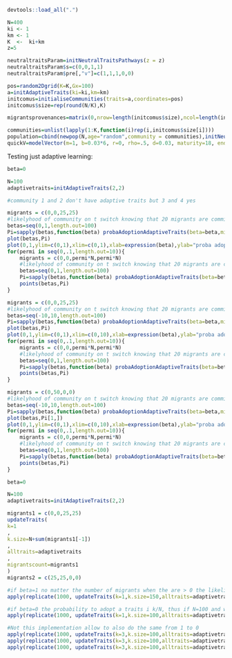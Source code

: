 ```r
devtools::load_all(".")

N=400
ki <- 1
km <- 1
K  <-  ki+km
z=5

neutraltraitsParam=initNeutralTraitsPathways(z = z)
neutraltraitsParam$s=c(0,0,1,1)
neutraltraitsParam$pre[,"v"]=c(1,1,1,0,0)

pos=random2Dgrid(K=K,Gx=100)
a=initAdaptiveTraits(ki=ki,km=km)
initcomus=initialiseCommunities(traits=a,coordinates=pos)
initcomus$size=rep(round(N/K),K)

migrantsprovenances=matrix(0,nrow=length(initcomus$size),ncol=length(initcomus$size))

communities=unlist(lapply(1:K,function(i)rep(i,initcomus$size[i])))
population=cbind(newpop(N,age="random",community = communities),initNeutralTraits(N,z))
quickV=modelVector(m=1, b=0.03*6, r=0, rho=.5, d=0.03, maturity=18, endrepro=65, population=population, comus=initcomus, tstep=200, tp=neutraltraitsParam, logging=c("time","visu","fission","marriage"),ma=1,traitsid=paste0("t",1:z),out=c("popsumary","finalpop","popsize","weddings"),F_Th=800)

```


Testing just adaptive learning:

```r
beta=0

N=100
adaptivetraits=initAdaptiveTraits(2,2)

#community 1 and 2 don't have adaptive traits but 3 and 4 yes

migrants = c(0,0,25,25)
#likelyhood of community on t switch knowing that 20 migrants are comming from 2, 40 from 3 and 50 from for:
betas=seq(0,1,length.out=100)
Pi=sapply(betas,function(beta) probaAdoptionAdaptiveTraits(beta=beta,migrants=migrants,N=N+50,adaptivetraits=adaptivetraits)[1])
plot(betas,Pi)
plot(0,1,ylim=c(0,1),xlim=c(0,1),xlab=expression(beta),ylab="proba adoption")
for(permi in seq(0,.1,length.out=10)){
    migrants = c(0,0,permi*N,permi*N)
    #likelyhood of community on t switch knowing that 20 migrants are comming from 2, 40 from 3 and 50 from for:
    betas=seq(0,1,length.out=100)
    Pi=sapply(betas,function(beta) probaAdoptionAdaptiveTraits(beta=beta,migrants=migrants,N=N+2*permi*N,adaptivetraits=adaptivetraits)[1])
    points(betas,Pi)
}

migrants = c(0,0,25,25)
#likelyhood of community on t switch knowing that 20 migrants are comming from 2, 40 from 3 and 50 from for:
betas=seq(-10,10,length.out=100)
Pi=sapply(betas,function(beta) probaAdoptionAdaptiveTraits(beta=beta,migrants=migrants,N=N+50,adaptivetraits=adaptivetraits)[1])
plot(betas,Pi)
plot(0,1,ylim=c(0,1),xlim=c(0,10),xlab=expression(beta),ylab="proba adoption")
for(permi in seq(0,.1,length.out=10)){
    migrants = c(0,0,permi*N,permi*N)
    #likelyhood of community on t switch knowing that 20 migrants are comming from 2, 40 from 3 and 50 from for:
    betas=seq(0,1,length.out=100)
    Pi=sapply(betas,function(beta) probaAdoptionAdaptiveTraits(beta=beta,migrants=migrants,N=N+2*permi*N,adaptivetraits=adaptivetraits)[1])
    points(betas,Pi)
}

migrants = c(0,50,0,0)
#likelyhood of community on t switch knowing that 20 migrants are comming from 2, 40 from 3 and 50 from for:
betas=seq(-10,10,length.out=100)
Pi=sapply(betas,function(beta) probaAdoptionAdaptiveTraits(beta=beta,migrants=migrants,N=N+50,adaptivetraits=adaptivetraits))
plot(betas,Pi[1,])
plot(0,1,ylim=c(0,1),xlim=c(0,10),xlab=expression(beta),ylab="proba adoption")
for(permi in seq(0,.1,length.out=10)){
    migrants = c(0,0,permi*N,permi*N)
    #likelyhood of community on t switch knowing that 20 migrants are comming from 2, 40 from 3 and 50 from for:
    betas=seq(0,1,length.out=100)
    Pi=sapply(betas,function(beta) probaAdoptionAdaptiveTraits(beta=beta,migrants=migrants,N=N+2*permi*N,adaptivetraits=adaptivetraits)[1])
    points(betas,Pi)
}
```



```r
beta=0

N=100
adaptivetraits=initAdaptiveTraits(2,2)

migrants1 = c(0,0,25,25)
updateTraits(
k=1
,
k.size=N+sum(migrants1[-1])
,
alltraits=adaptivetraits
,
migrantscount=migrants1
)
migrants2 = c(25,25,0,0)

#if beta=1 no matter the number of migrants when the are > 0 the likelilihood of k adopting a should tends to 0.5
apply(replicate(1000, updateTraits(k=1,k.size=150,alltraits=adaptivetraits,migrantscount=sample(100,4,replace=T),beta=1)),1,sum)/1000

#if beta=0 the probability to adopt a traits i k/N, thus if N=100 and we have 2 and 2 this should be 4/100 
apply(replicate(1000, updateTraits(k=1,k.size=100,alltraits=adaptivetraits,migrantscount=c(0,0,2,2),beta=0)),1,sum)/1000

#Not this implementation allow to also do the same from 1 to 0
apply(replicate(1000, updateTraits(k=3,k.size=100,alltraits=adaptivetraits,migrantscount=c(2,2,0,0),beta=0)),1,sum)/1000
apply(replicate(1000, updateTraits(k=3,k.size=100,alltraits=adaptivetraits,migrantscount=c(20,20,0,0),beta=1)),1,sum)/1000
apply(replicate(1000, updateTraits(k=3,k.size=100,alltraits=adaptivetraits,migrantscount=c(10,10,0,0),beta=0)),1,sum)/1000 #20/100 we should have 0 20% of the time
```
